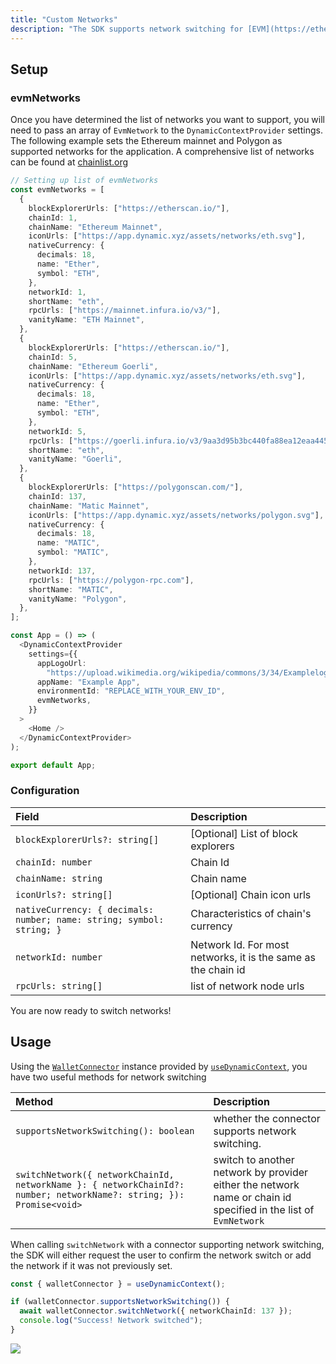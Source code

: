 ```yaml
---
title: "Custom Networks"
description: "The SDK supports network switching for [EVM](https://ethereum.org/en/developers/docs/evm/) supported and custom networks. Configuring additional networks is done by providing the `evmNetworks` parameter inside the `DynamicContextProvider` settings"
---
```


## Setup

### evmNetworks

Once you have determined the list of networks you want to support, you will need to pass an array of `EvmNetwork` to the `DynamicContextProvider` settings. The following example sets the Ethereum mainnet and Polygon as supported networks for the application. A comprehensive list of networks can be found at [chainlist.org](https://chainlist.org)

```typescript TypeScript
// Setting up list of evmNetworks
const evmNetworks = [
  {
    blockExplorerUrls: ["https://etherscan.io/"],
    chainId: 1,
    chainName: "Ethereum Mainnet",
    iconUrls: ["https://app.dynamic.xyz/assets/networks/eth.svg"],
    nativeCurrency: {
      decimals: 18,
      name: "Ether",
      symbol: "ETH",
    },
    networkId: 1,
    shortName: "eth",
    rpcUrls: ["https://mainnet.infura.io/v3/"],
    vanityName: "ETH Mainnet",
  },
  {
    blockExplorerUrls: ["https://etherscan.io/"],
    chainId: 5,
    chainName: "Ethereum Goerli",
    iconUrls: ["https://app.dynamic.xyz/assets/networks/eth.svg"],
    nativeCurrency: {
      decimals: 18,
      name: "Ether",
      symbol: "ETH",
    },
    networkId: 5,
    rpcUrls: ["https://goerli.infura.io/v3/9aa3d95b3bc440fa88ea12eaa4456161"],
    shortName: "eth",
    vanityName: "Goerli",
  },
  {
    blockExplorerUrls: ["https://polygonscan.com/"],
    chainId: 137,
    chainName: "Matic Mainnet",
    iconUrls: ["https://app.dynamic.xyz/assets/networks/polygon.svg"],
    nativeCurrency: {
      decimals: 18,
      name: "MATIC",
      symbol: "MATIC",
    },
    networkId: 137,
    rpcUrls: ["https://polygon-rpc.com"],
    shortName: "MATIC",
    vanityName: "Polygon",
  },
];

const App = () => (
  <DynamicContextProvider
    settings={{
      appLogoUrl:
        "https://upload.wikimedia.org/wikipedia/commons/3/34/Examplelogo.svg",
      appName: "Example App",
      environmentId: "REPLACE_WITH_YOUR_ENV_ID",
      evmNetworks,
    }}
  >
    <Home />
  </DynamicContextProvider>
);

export default App;
```

### Configuration

| Field                                                                 | Description                                                   |
| :-------------------------------------------------------------------- | :------------------------------------------------------------ |
| `blockExplorerUrls?: string[]`                                        | [Optional] List of block explorers                            |
| `chainId: number`                                                     | Chain Id                                                      |
| `chainName: string`                                                   | Chain name                                                    |
| `iconUrls?: string[]`                                                 | [Optional] Chain icon urls                                    |
| `nativeCurrency: { decimals: number; name: string; symbol: string; }` | Characteristics of chain's currency                           |
| `networkId: number`                                                   | Network Id. For most networks, it is the same as the chain id |
| `rpcUrls: string[]`                                                   | list of network node urls                                     |

You are now ready to switch networks!

## Usage

Using the [`WalletConnector`](/sdk-react/overview) instance provided by [`useDynamicContext`](/sdk-react/overview#usedynamiccontext), you have two useful methods for network switching

| Method                                                                                                              | Description                                                                                                     |
| :------------------------------------------------------------------------------------------------------------------ | :-------------------------------------------------------------------------------------------------------------- |
| `supportsNetworkSwitching(): boolean`                                                                               | whether the connector supports network switching.                                                               |
| `switchNetwork({ networkChainId, networkName }: { networkChainId?: number; networkName?: string; }): Promise<void>` | switch to another network by provider either the network name or chain id specified in the list of `EvmNetwork` |

When calling `switchNetwork` with a connector supporting network switching, the SDK will either request the user to confirm the network switch or add the network if it was not previously set.

```typescript https://dynamic-labs.github.io/readme-embeds/videos/chains.mov
const { walletConnector } = useDynamicContext();

if (walletConnector.supportsNetworkSwitching()) {
  await walletConnector.switchNetwork({ networkChainId: 137 });
  console.log("Success! Network switched");
}
```

![](https://files.readme.io/e885cf6-406.png)
